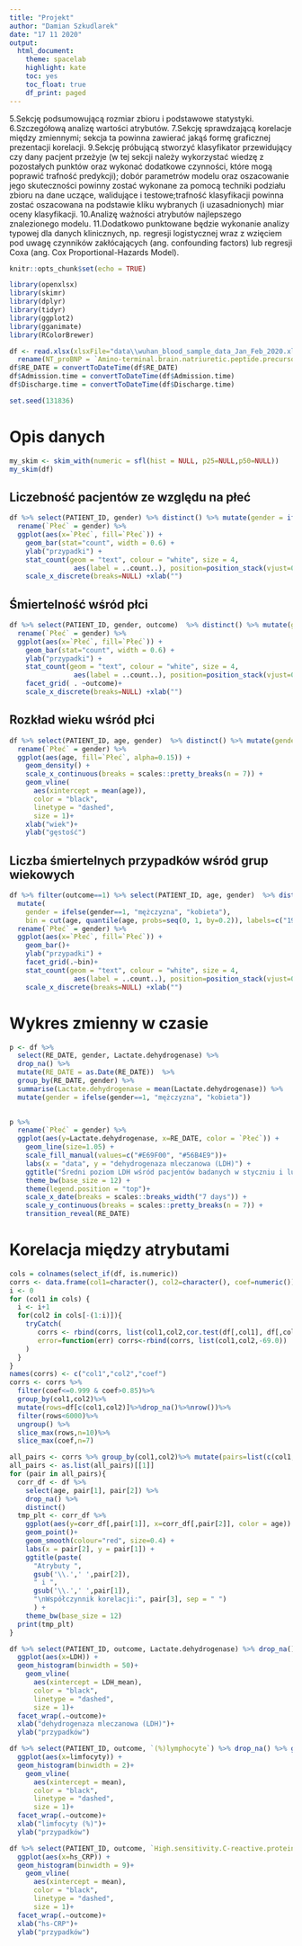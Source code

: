 ```yaml
---
title: "Projekt"
author: "Damian Szkudlarek"
date: "17 11 2020"
output:
  html_document:
    theme: spacelab
    highlight: kate
    toc: yes
    toc_float: true 
    df_print: paged
---
```

5.Sekcję podsumowującą rozmiar zbioru i podstawowe statystyki.
6.Szczegółową analizę wartości atrybutów.
7.Sekcję sprawdzającą korelacje między zmiennymi; sekcja ta powinna zawierać jakąś formę graficznej prezentacji korelacji.
9.Sekcję próbującą stworzyć klasyfikator przewidujący czy dany pacjent przeżyje (w tej sekcji należy wykorzystać wiedzę z                   pozostałych punktów oraz wykonać dodatkowe czynności, które mogą poprawić trafność predykcji); dobór parametrów modelu oraz                 oszacowanie jego skuteczności powinny zostać wykonane za pomocą techniki podziału zbioru na dane uczące, walidujące i testowe;trafność     klasyfikacji powinna zostać oszacowana na podstawie kliku wybranych (i uzasadnionych) miar oceny klasyfikacji.
10.Analizę ważności atrybutów najlepszego znalezionego modelu.
11.Dodatkowo punktowane będzie wykonanie analizy typowej dla danych klinicznych, np. regresji logistycznej wraz z wzięciem pod uwagę czynników zakłócających (ang. confounding factors) lub regresji Coxa (ang. Cox Proportional-Hazards Model).
```r
knitr::opts_chunk$set(echo = TRUE)
```

```r
library(openxlsx)
library(skimr)
library(dplyr)
library(tidyr)
library(ggplot2)
library(gganimate)
library(RColorBrewer)
```

```r
df <- read.xlsx(xlsxFile="data\\wuhan_blood_sample_data_Jan_Feb_2020.xlsx", fillMergedCells = TRUE, sheet = 1) %>%
  rename(NT_proBNP = `Amino-terminal.brain.natriuretic.peptide.precursor(NT-proBNP)`)
df$RE_DATE = convertToDateTime(df$RE_DATE)
df$Admission.time = convertToDateTime(df$Admission.time)
df$Discharge.time = convertToDateTime(df$Discharge.time)
```

```r
set.seed(131836)
```

# Opis danych
```r
my_skim <- skim_with(numeric = sfl(hist = NULL, p25=NULL,p50=NULL))
my_skim(df)
```
## Liczebność pacjentów ze względu na płeć
```r
df %>% select(PATIENT_ID, gender) %>% distinct() %>% mutate(gender = ifelse(gender==1, "mężczyzna", "kobieta")) %>%
  rename(`Płeć` = gender) %>%
  ggplot(aes(x=`Płeć`, fill=`Płeć`)) +
    geom_bar(stat="count", width = 0.6) +
    ylab("przypadki") +
    stat_count(geom = "text", colour = "white", size = 4,
                aes(label = ..count..), position=position_stack(vjust=0.5))+
    scale_x_discrete(breaks=NULL) +xlab("")
```

## Śmiertelność wśród płci
```r
df %>% select(PATIENT_ID, gender, outcome)  %>% distinct() %>% mutate(gender = ifelse(gender==1, "mężczyzna", "kobieta"), outcome = ifelse(outcome==1, "martwi", "żyjący")) %>%
  rename(`Płeć` = gender) %>%
  ggplot(aes(x=`Płeć`, fill=`Płeć`)) +
    geom_bar(stat="count", width = 0.6) +
    ylab("przypadki") +
    stat_count(geom = "text", colour = "white", size = 4,
                aes(label = ..count..), position=position_stack(vjust=0.5))+
    facet_grid( . ~outcome)+
    scale_x_discrete(breaks=NULL) +xlab("")
```

## Rozkład wieku wśród płci
```r
df %>% select(PATIENT_ID, age, gender)  %>% distinct() %>% mutate(gender = ifelse(gender==1, "mężczyzna", "kobieta")) %>%
  rename(`Płeć` = gender) %>%
  ggplot(aes(age, fill=`Płeć`, alpha=0.15)) + 
    geom_density() +
    scale_x_continuous(breaks = scales::pretty_breaks(n = 7)) +
    geom_vline(
      aes(xintercept = mean(age)),
      color = "black",
      linetype = "dashed",
      size = 1)+
    xlab("wiek")+
    ylab("gęstość")
```


## Liczba śmiertelnych przypadków wśród grup wiekowych
```r
df %>% filter(outcome==1) %>% select(PATIENT_ID, age, gender)  %>% distinct() %>% select(-PATIENT_ID)  %>% 
  mutate(
    gender = ifelse(gender==1, "mężczyzna", "kobieta"),
    bin = cut(age, quantile(age, probs=seq(0, 1, by=0.2)), labels=c("19-61","62-66","67-71","72-79","80-95"), include.lowest = TRUE)) %>%
  rename(`Płeć` = gender) %>%
  ggplot(aes(x=`Płeć`, fill=`Płeć`)) + 
    geom_bar()+
    ylab("przypadki") +
    facet_grid(.~bin)+
    stat_count(geom = "text", colour = "white", size = 4,
                aes(label = ..count..), position=position_stack(vjust=0.5))+
    scale_x_discrete(breaks=NULL) +xlab("")
```


# Wykres zmienny w czasie
```r
p <- df %>%
  select(RE_DATE, gender, Lactate.dehydrogenase) %>%
  drop_na() %>%
  mutate(RE_DATE = as.Date(RE_DATE))  %>%
  group_by(RE_DATE, gender) %>%
  summarise(Lactate.dehydrogenase = mean(Lactate.dehydrogenase)) %>%
  mutate(gender = ifelse(gender==1, "mężczyzna", "kobieta"))

  
p %>%
  rename(`Płeć` = gender) %>%
  ggplot(aes(y=Lactate.dehydrogenase, x=RE_DATE, color = `Płeć`)) +
    geom_line(size=1.05) +
    scale_fill_manual(values=c("#E69F00", "#56B4E9"))+
    labs(x = "data", y = "dehydrogenaza mleczanowa (LDH)") +
    ggtitle("Średni poziom LDH wśród pacjentów badanych w styczniu i lutym") + 
    theme_bw(base_size = 12) +
    theme(legend.position = "top")+
    scale_x_date(breaks = scales::breaks_width("7 days")) +
    scale_y_continuous(breaks = scales::pretty_breaks(n = 7)) +
    transition_reveal(RE_DATE)

```

# Korelacja między atrybutami

```r
cols = colnames(select_if(df, is.numeric))
corrs <- data.frame(col1=character(), col2=character(), coef=numeric())
i <- 0
for (col1 in cols) {
  i <- i+1
  for(col2 in cols[-(1:i)]){
    tryCatch(
       corrs <- rbind(corrs, list(col1,col2,cor.test(df[,col1], df[,col2], method = 'pearson')$estimate)),
       error=function(err) corrs<-rbind(corrs, list(col1,col2,-69.0))
    )
  }
}
names(corrs) <- c("col1","col2","coef")
corrs <- corrs %>%
  filter(coef<=0.999 & coef>0.85)%>%
  group_by(col1,col2)%>%
  mutate(rows=df[c(col1,col2)]%>%drop_na()%>%nrow())%>%
  filter(rows<6000)%>%
  ungroup() %>%
  slice_max(rows,n=10)%>% 
  slice_max(coef,n=7)

```

```r
all_pairs <- corrs %>% group_by(col1,col2)%>% mutate(pairs=list(c(col1,col2,round(coef, 2))), .keep="used") %>% ungroup() %>% select(pairs)
all_pairs <- as.list(all_pairs)[[1]]
for (pair in all_pairs){
  corr_df <- df %>%
    select(age, pair[1], pair[2]) %>%
    drop_na() %>%
    distinct()
  tmp_plt <- corr_df %>%
    ggplot(aes(y=corr_df[,pair[1]], x=corr_df[,pair[2]], color = age)) +
    geom_point()+
    geom_smooth(colour="red", size=0.4) +
    labs(x = pair[2], y = pair[1]) +
    ggtitle(paste(
      "Atrybuty ",
      gsub('\\.',' ',pair[2]),
      " i ",
      gsub('\\.',' ',pair[1]),
      "\nWspółczynnik korelacji:", pair[3], sep = " ")
      ) + 
    theme_bw(base_size = 12)
  print(tmp_plt)
}
```

```r
df %>% select(PATIENT_ID, outcome, Lactate.dehydrogenase) %>% drop_na() %>% group_by(PATIENT_ID) %>% mutate(LDH=mean(Lactate.dehydrogenase)) %>% ungroup() %>% select(PATIENT_ID, outcome, LDH) %>% distinct() %>% group_by(outcome) %>% mutate(LDH_mean = mean(LDH), outcome = ifelse(outcome==1, "martwi", "żyjący")) %>% ungroup() %>%
  ggplot(aes(x=LDH)) +
  geom_histogram(binwidth = 50)+
    geom_vline(
      aes(xintercept = LDH_mean),
      color = "black",
      linetype = "dashed",
      size = 1)+
  facet_wrap(.~outcome)+
  xlab("dehydrogenaza mleczanowa (LDH)")+
  ylab("przypadków")
```

```r
df %>% select(PATIENT_ID, outcome, `(%)lymphocyte`) %>% drop_na() %>% group_by(PATIENT_ID) %>% mutate(limfocyty=mean(`(%)lymphocyte`)) %>% ungroup() %>% select(PATIENT_ID, outcome, limfocyty) %>% distinct() %>% group_by(outcome) %>% mutate(mean = mean(limfocyty), outcome = ifelse(outcome==1, "martwi", "żyjący")) %>% ungroup() %>%
  ggplot(aes(x=limfocyty)) +
  geom_histogram(binwidth = 2)+
    geom_vline(
      aes(xintercept = mean),
      color = "black",
      linetype = "dashed",
      size = 1)+
  facet_wrap(.~outcome)+
  xlab("limfocyty (%)")+
  ylab("przypadków")
```

```r
df %>% select(PATIENT_ID, outcome, `High.sensitivity.C-reactive.protein`) %>% drop_na() %>% group_by(PATIENT_ID) %>% mutate(hs_CRP=mean(`High.sensitivity.C-reactive.protein`)) %>% ungroup() %>% select(PATIENT_ID, outcome, hs_CRP) %>% distinct() %>% group_by(outcome) %>% mutate(mean = mean(hs_CRP), outcome = ifelse(outcome==1, "martwi", "żyjący")) %>% ungroup() %>%
  ggplot(aes(x=hs_CRP)) +
  geom_histogram(binwidth = 9)+
    geom_vline(
      aes(xintercept = mean),
      color = "black",
      linetype = "dashed",
      size = 1)+
  facet_wrap(.~outcome)+
  xlab("hs-CRP")+
  ylab("przypadków")
```
